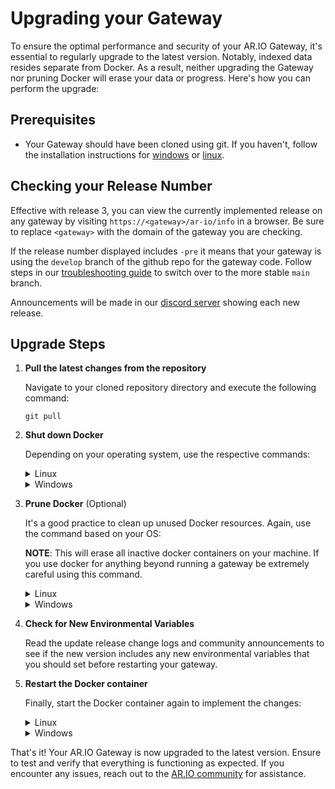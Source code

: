 # Upgrading your Gateway

To ensure the optimal performance and security of your AR.IO Gateway, it's essential to regularly upgrade to the latest version. Notably, indexed data resides separate from Docker. As a result, neither upgrading the Gateway nor pruning Docker will erase your data or progress. Here's how you can perform the upgrade:

## Prerequisites

- Your Gateway should have been cloned using git. If you haven't, follow the installation instructions for [windows](/gateways/ar-io-node/windows-setup) or [linux](/gateways/ar-io-node/linux-setup).

## Checking your Release Number

Effective with release 3, you can view the currently implemented release on any gateway by visiting `https://<gateway>/ar-io/info` in a browser. Be sure to replace `<gateway>` with the domain of the gateway you are checking.

If the release number displayed includes `-pre` it means that your gateway is using the `develop` branch of the github repo for the gateway code. Follow steps in our [troubleshooting guide](./troubleshooting.md) to switch over to the more stable `main` branch.

Announcements will be made in our [discord server](https://discord.gg/7zUPfN4D6g) showing each new release.


## Upgrade Steps

1. **Pull the latest changes from the repository**

    Navigate to your cloned repository directory and execute the following command:

    ```
    git pull
    ```

2. **Shut down Docker**

    Depending on your operating system, use the respective commands:

    <details>
    <summary>Linux</summary>

    ```
    sudo docker-compose down -v
    ```

    </details>

    <details>
    <summary>Windows</summary>

    ```

    docker-compose down -v

    ```

    </details>


3. **Prune Docker** (Optional)


    It's a good practice to clean up unused Docker resources. Again, use the command based on your OS:

    **NOTE**: This will erase all inactive docker containers on your machine. If you use docker for anything beyond running a gateway be extremely careful using this command.

    <details>
    <summary>Linux</summary>

    ```

    sudo docker system prune

    ```

    </details>

    <details>
    <summary>Windows</summary>

    ```

    docker system prune

    ```

    </details>

4. **Check for New Environmental Variables**

    Read the update release change logs and community announcements to see if the new version includes any new environmental variables that you should set before restarting your gateway.

5. **Restart the Docker container**

    Finally, start the Docker container again to implement the changes:

    <details>
    <summary>Linux</summary>

    ```
    sudo docker-compose up -d
    ```

    </details>

    <details>
    <summary>Windows</summary>

    ```
    docker-compose up -d
    ```

      **NOTE**: Effective with Release #3, it is no longer required to include the `--build` flag when starting your gateway. Docker will automatically build using the image specified in the `docker-commpose.yaml` file. 

    </details>

That's it! Your AR.IO Gateway is now upgraded to the latest version. Ensure to test and verify that everything is functioning as expected. If you encounter any issues, reach out to the [AR.IO community](https://discord.gg/7zUPfN4D6g) for assistance.


